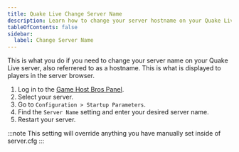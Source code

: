 ```yaml
---
title: Quake Live Change Server Name
description: Learn how to change your server hostname on your Quake Live server.
tableOfContents: false
sidebar:
  label: Change Server Name
---
```


This is what you do if you need to change your server name on your Quake Live server, also referrered to as a hostname. This is what is displayed to players in the server browser.

1. Log in to the [Game Host Bros Panel](https://panel.gamehostbros.com/).
2. Select your server.
3. Go to `Configuration > Startup Parameters`.
4. Find the `Server Name` setting and enter your desired server name.
5. Restart your server.

:::note
This setting will override anything you have manually set inside of server.cfg
:::